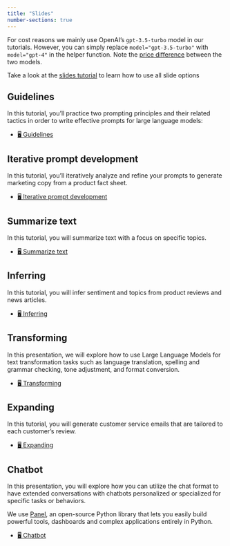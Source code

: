 ```yaml
---
title: "Slides"
number-sections: true
---
```


For cost reasons we mainly use OpenAI's `gpt-3.5-turbo` model in our tutorials. However, you can simply replace `model="gpt-3.5-turbo"` with `model="gpt-4"` in the helper function. Note the [price difference](https://openai.com/pricing) between the two models.

::: {.callout-note appearance="simple"}
Take a look at the [slides tutorial](https://kirenz.github.io/lab-toolkit/slides/slides.html#/title-slide) to learn how to use all slide options 

:::

## Guidelines

In this tutorial, you'll practice two prompting principles and their related tactics in order to write effective prompts for large language models:

- [🖥️ Guidelines](/slides/guidelines.qmd)

## Iterative prompt development

In this tutorial, you'll iteratively analyze and refine your prompts to generate marketing copy from a product fact sheet.

- [🖥️ Iterative prompt development](/slides/iterative-prompt-development.qmd)

## Summarize text

In this tutorial, you will summarize text with a focus on specific topics.

- [🖥️ Summarize text](/slides/iterative-prompt-development.qmd)

## Inferring

In this tutorial, you will infer sentiment and topics from product reviews and news articles.

- [🖥️ Inferring](/slides/inferring.qmd)


## Transforming

In this presentation, we will explore how to use Large Language Models for text transformation tasks such as language translation, spelling and grammar checking, tone adjustment, and format conversion.

- [🖥️ Transforming](/slides/transforming.qmd)

## Expanding

In this tutorial, you will generate customer service emails that are tailored to each customer's review.

- [🖥️ Expanding](/slides/expanding.qmd)

## Chatbot

In this presentation, you will explore how you can utilize the chat format to have extended conversations with chatbots personalized or specialized for specific tasks or behaviors.

We use [Panel](https://panel.holoviz.org/), an open-source Python library that lets you easily build powerful tools, dashboards and complex applications entirely in Python. 

- [🖥️ Chatbot](/slides/chatbot.qmd)